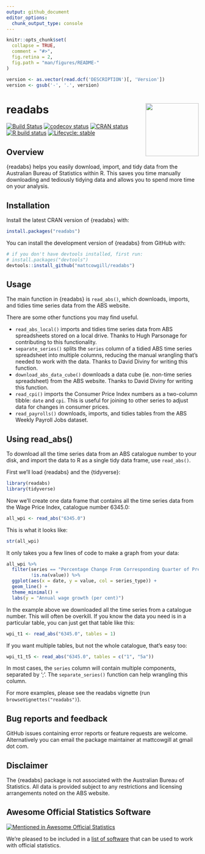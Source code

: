 ```yaml
---
output: github_document
editor_options: 
  chunk_output_type: console
---
```

<!-- README.md is generated from README.Rmd. Please edit that file -->

```r
knitr::opts_chunk$set(
  collapse = TRUE,
  comment = "#>",
  fig.retina = 2,
  fig.path = "man/figures/README-"
)

version <- as.vector(read.dcf('DESCRIPTION')[, 'Version'])
version <- gsub('-', '.', version)  
```

# readabs <img src="man/figures/logo.png" align="right" height="139" />
<!-- badges: start -->
[![Build Status](https://travis-ci.org/MattCowgill/readabs.svg?branch=master)](https://travis-ci.org/MattCowgill/readabs)
[![codecov status](https://img.shields.io/codecov/c/github/mattcowgill/readabs.svg)](https://codecov.io/gh/MattCowgill/readabs)
[![CRAN status](https://www.r-pkg.org/badges/version/readabs)](https://cran.r-project.org/package=readabs)
[![R build status](https://github.com/mattcowgill/readabs/workflows/R-CMD-check/badge.svg)](https://github.com/mattcowgill/readabs/actions)
[![Lifecycle: stable](https://img.shields.io/badge/lifecycle-stable-brightgreen.svg)](https://www.tidyverse.org/lifecycle/#stable)
<!-- badges: end -->

## Overview
{readabs} helps you easily download, import, and tidy data from the Australian Bureau of Statistics within R. 
This saves you time manually downloading and tediously tidying data and allows you to spend more time on your analysis.

## Installation

Install the latest CRAN version of {readabs} with:

```r
install.packages("readabs")
```

You can install the development version of {readabs} from GitHub with:
```r
# if you don't have devtools installed, first run:
# install.packages("devtools")
devtools::install_github("mattcowgill/readabs")
```

## Usage

The main function in {readabs} is `read_abs()`, which downloads, imports, and tidies time series data from the ABS website.

There are some other functions you may find useful.

* `read_abs_local()` imports and tidies time series data from ABS spreadsheets stored on a local drive. Thanks to Hugh Parsonage for contributing to this functionality.
* `separate_series()` splits the `series` column of a tidied ABS time series spreadsheet into multiple columns, reducing the manual wrangling that's needed to work with the data. Thanks to David Diviny for writing this function.
* `download_abs_data_cube()` downloads a data cube (ie. non-time series spreadsheet) from the ABS website. Thanks to David Diviny for writing this function.
* `read_cpi()` imports the Consumer Price Index numbers as a two-column tibble: `date` and `cpi`. This is useful for joining to other series to adjust data for changes in consumer prices.
* `read_payrolls()` downloads, imports, and tidies tables from the ABS Weekly Payroll Jobs dataset.


## Using read_abs()

To download all the time series data from an ABS catalogue number to your disk, and import the data to R as a single tidy data frame, use `read_abs()`. 

First we'll load {readabs} and the {tidyverse}:
```r
library(readabs)
library(tidyverse)
```

Now we'll create one data frame that contains all the time series data from the Wage Price Index, catalogue number 6345.0:

```r
all_wpi <- read_abs("6345.0")
```

This is what it looks like:

```r
str(all_wpi)
```

It only takes you a few lines of code to make a graph from your data:

```r
all_wpi %>%
  filter(series == "Percentage Change From Corresponding Quarter of Previous Year ;  Australia ;  Total hourly rates of pay excluding bonuses ;  Private and Public ;  All industries ;",
         !is.na(value)) %>%
  ggplot(aes(x = date, y = value, col = series_type)) +
  geom_line() +
  theme_minimal() +
  labs(y = "Annual wage growth (per cent)")

```


In the example above we downloaded all the time series from a catalogue number. This will often be overkill. If you know the data you need is in a particular table, you can just get that table like this:

```r
wpi_t1 <- read_abs("6345.0", tables = 1)
```

If you want multiple tables, but not the whole catalogue, that's easy too:

```r
wpi_t1_t5 <- read_abs("6345.0", tables = c("1", "5a"))
```

In most cases, the `series` column will contain multiple components, separated by ';'. The `separate_series()` function can help wrangling this column.

For more examples, please see the readabs vignette (run `browseVignettes("readabs")`).

## Bug reports and feedback
GitHub issues containing error reports or feature requests are welcome. 
Alternatively you can email the package maintainer at mattcowgill at gmail dot com.

## Disclaimer
The {readabs} package is not associated with the Australian Bureau of Statistics.
All data is provided subject to any restrictions and licensing arrangements
noted on the ABS website.

## Awesome Official Statistics Software

[![Mentioned in Awesome Official Statistics ](https://awesome.re/mentioned-badge.svg)](https://github.com/SNStatComp/awesome-official-statistics-software)

We're pleased to be included in a [list of software](https://github.com/SNStatComp/awesome-official-statistics-software) that can be used to work with official statistics.

